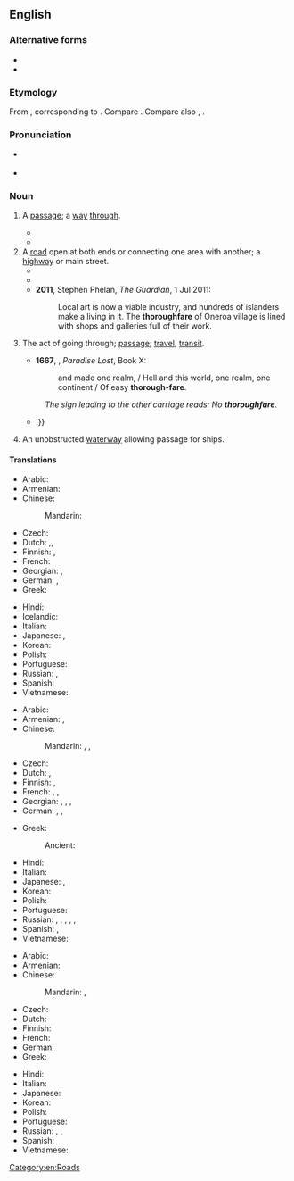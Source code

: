 ==English==
{{was wotd|2011|July|6}}

===Alternative forms===
* {{alter|en|thorofare|throughfare}}
* {{alter|en|thoroughfair|thorowfair||obsolete}}

===Etymology===
From {{inh|en|enm|thurghfare}}, corresponding to {{compound|en|thorough-|t1=through|fare}}. Compare {{cog|ang|þurhfaran||to go through, go over, traverse, pierce, pass through, pass beyond, transcend, penetrate}}. Compare also {{cog|ang|þurhfær||inner secret place}}, {{cog|de|Durchfahrt||passage through, thoroughfare}}.

===Pronunciation===
* {{a|UK}} {{IPA|en|/ˈθʌɹəfɛː/}}
* {{audio|en|en-au-thoroughfare.ogg|Audio (AU)}}

===Noun===
{{en-noun|~}}

# {{lb|en|now|_|rare|_|except in certain set phrases}} A [[passage]]; a [[way]] [[through]].
#* {{quote-text|en|year=1961|author={{w|Frederic Morton}}|title=The Rothschilds|page=173|passage=“I ask you,” cried Lloyd George in 1909. “Are we to have all the ways of reform, financial and social, blocked simply by a notice board: ‘No '''thoroughfare'''. By order of Nathanial Rothschild’?”}}
#* {{quote-text|en|year=1974|author={{w|John Le Carré}}|title=Tinker, Tailor, Soldier, Spy|passage=In the scullery Smiley had once more checked his '''thoroughfare''', shoved some deck-chairs aside, and pinned a string to the mangle to guide him because he saw badly in the dark.}}
# A [[road]] open at both ends or connecting one area with another; a [[highway]] or main street.
#* {{quote-text|en|year=1841|author={{w|Charles Dickens}}|title=Barnaby Rudge|passage=a dozen houses were quickly blazing, including those of Sir John Fielding and two other justices, and four in Holborn – one of the greatest '''thoroughfares''' in London – which were all burning at the same time, and burned until they went out of themselves, for the people cut the engine hose, and would not suffer the firemen to play upon the flames.}}
#* {{quote-book|en|year=1918|author={{w|W. B. Maxwell}}|chapter=7
|title=[http://openlibrary.org/works/OL1097634W The Mirror and the Lamp]
|passage=With some of it on the south and more of it on the north of the great main '''thoroughfare''' that connects Aldgate and the East India Docks, St. Bede's at this period of its history was perhaps the poorest and most miserable parish in the East End of London.}}
#* '''2011''', Stephen Phelan, ''The Guardian'', 1 Jul 2011:
#*: Local art is now a viable industry, and hundreds of islanders make a living in it. The '''thoroughfare''' of Oneroa village is lined with shops and galleries full of their work.
# {{lb|en|uncountable}} The act of going through; [[passage]]; [[travel]], [[transit]].
#* '''1667''', {{w|John Milton}}, ''Paradise Lost'', Book X:
#*: and made one realm, / Hell and this world, one realm, one continent / Of easy '''thorough-fare'''.
#: ''The sign leading to the other carriage reads: No '''thoroughfare'''.''
#* {{quote-book|en|year=1819|author=[[s:Author:Washington Irving|Washington Irving]]|title=[[s:The Sketchbook of Geoffrey Crayon|The Sketch Book]]|section=[[s:The Sketchbook of Geoffrey Crayon/Roscoe|Roscoe]]|passage=Mr. Roscoe, on the contrary, has claimed none of the accorded privileges of talent. He has shut himself up in no garden of thought, no elysium of fancy; but has gone forth into the highways and '''thoroughfares''' of life; {{...}}.}}
# An unobstructed [[waterway]] allowing passage for ships.

====Translations====
{{trans-top|way through}}
* Arabic: {{t-needed|ar}}
* Armenian: {{t+|hy|անցում}}
* Chinese:
*: Mandarin: {{t+|cmn|通道|tr=tōngdào|sc=Hani}}
* Czech: {{t-needed|cs}}
* Dutch: {{t+|nl|doorgang}},{{t+|nl|passage}},
* Finnish: {{t|fi|läpikulkutie}}, {{t+|fi|kulkureitti}}
* French: {{t+|fr|passage|m}}
* Georgian: {{t|ka|გასასვლელი}}, {{t|ka|გასავალი}}
* German: {{t+|de|Durchfahrt|f}}, {{t+|de|Durchgangsstraße|f}}
* Greek: {{t+|el|δίοδος|f}}
{{trans-mid}}
* Hindi: {{t-needed|hi}}
* Icelandic: {{t+|is|aðalbraut|f}}
* Italian: {{t-needed|it}}
* Japanese: {{t|ja|通り抜け|tr=とおりぬけ, tōrinuke|sc=Jpan}}, {{t+|ja|通路|tr=つうろ, tsūro|sc=Jpan}}
* Korean: {{t-needed|ko}}
* Polish: {{t+|pl|przejście|n}}
* Portuguese: {{t+|pt|passagem|f}}
* Russian: {{t+|ru|прохо́д|m}}, {{t+|ru|прое́зд|m}}
* Spanish: {{t+|es|pasaje|m}}
* Vietnamese: {{t-needed|vi}}
{{trans-bottom}}

{{trans-top|road open at both ends}}
* Arabic: {{t|ar|شَارِع رَئِيسِيّ|m}}
* Armenian: {{t|hy|[[լայն]] [[փողոց]]}}, {{t|hy|[[բանուկ]] [[փողոց]]}}
* Chinese:
*: Mandarin: {{t+|cmn|要道|tr=yàodào|sc=Hani}}, {{t|cmn|主路|tr=zhǔlù|sc=Hani}}, {{t+|cmn|大道|tr=dàdào|sc=Hani}}
* Czech: {{t-needed|cs}}
* Dutch: {{t+|nl|doorgangsweg|m}}, {{t|nl|doorgaande weg}}
* Finnish: {{t|fi|päätie}}, {{t+|fi|pääkatu}}
* French: {{t+|fr|grand-rue|f}}, {{t|fr|voie principale|f}}, {{t+|fr|artère|f}}
* Georgian: {{t|ka|სატრანსპორტო მაგისტრალი}}, {{t|ka|ცოცხალი ქუჩა}}, {{t|ka|ფართო ქუჩა}}, {{t|ka|განიერი ქუჩა}}
* German: {{t+|de|Durchgangsstraße|f}}, {{t+|de|Hauptverkehrsstraße|f}}, {{t+|de|Verkehrsader|f}}
{{trans-mid}}
* Greek: {{t+|el|λεωφόρος|f}}
*: Ancient: {{t|grc|διέξοδος|f}}
* Hindi: {{t-needed|hi}}
* Italian: {{t-needed|it}}
* Japanese: {{t|ja|目抜き通り|tr=めぬきどおり, menukidōri|sc=Jpan}}, {{t|ja|大通り|tr=おおどおり, ōdōri|sc=Jpan}}
* Korean: {{t-needed|ko}}
* Polish: {{t|pl|droga przelotowa|f}}
* Portuguese: {{t|pt|via pública|f}}
* Russian: {{t|ru|гла́вная доро́га|f}}, {{t|ru|оживлённая доро́га|f}}, {{t|ru|оживлённая у́лица|f}}, {{t+|ru|автостра́да|f}}, {{t+|ru|магистра́ль|f}}, {{t+|ru|автомагистра́ль|f}}
* Spanish: {{t|es|vía pública|f}}, {{t|es|vía de comunicación|f}} {{t|es|gran rua|f}}
* Vietnamese: {{t-needed|vi}}
{{trans-bottom}}

{{trans-top|waterway}}
* Arabic: {{t-needed|ar}}
* Armenian: {{t|hy|[[ջրային]] [[ուղի]]}}
* Chinese:
*: Mandarin: {{t+|cmn|航道|tr=hángdào}}, {{t+|cmn|水道|tr=shuǐdào}}
* Czech: {{t-needed|cs}}
* Dutch: {{t-needed|nl}}
* Finnish: {{t+|fi|vesitie}}
* French: {{t+|fr|voie navigable|f}}
* German: {{t+|de|Fahrwasser|n}}
* Greek: {{t+|el|πορθμός|m}}
{{trans-mid}}
* Hindi: {{t-needed|hi}}
* Italian: {{t-needed|it}}
* Japanese: {{t-needed|ja}}
* Korean: {{t-needed|ko}}
* Polish: {{t|pl|droga wodna|f}}
* Portuguese: {{t+|pt|hidrovia|f}}
* Russian: {{t|ru|во́дный путь|f}}, {{t+|ru|кана́л|m}}, {{t|ru|во́дная магистра́ль|f}}
* Spanish: {{t+|es|canal|m}}
* Vietnamese: {{t-needed|vi}}
{{trans-bottom}}

[[Category:en:Roads]]